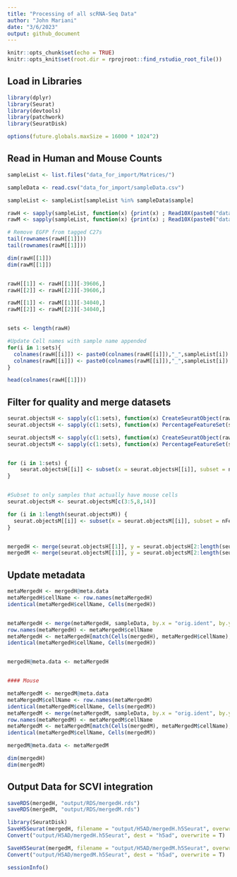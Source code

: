 ```yaml
---
title: "Processing of all scRNA-Seq Data"
author: "John Mariani"
date: "3/6/2023"
output: github_document
---
```


```r
knitr::opts_chunk$set(echo = TRUE)
knitr::opts_knit$set(root.dir = rprojroot::find_rstudio_root_file())

```

## Load in Libraries

```r

library(dplyr)
library(Seurat)
library(devtools)
library(patchwork)
library(SeuratDisk)

options(future.globals.maxSize = 16000 * 1024^2)

```

## Read in Human and Mouse Counts

```r

sampleList <- list.files("data_for_import/Matrices/")

sampleData <- read.csv("data_for_import/sampleData.csv")

sampleList <- sampleList[sampleList %in% sampleData$sample]

rawH <- sapply(sampleList, function(x) {print(x) ; Read10X(paste0("data_for_import/Matrices/",x,"/human"))})
rawM <- sapply(sampleList, function(x) {print(x) ; Read10X(paste0("data_for_import/Matrices/",x,"/mouse"))})

# Remove EGFP from tagged C27s
tail(rownames(rawH[[1]]))
tail(rownames(rawM[[1]]))

dim(rawH[[1]])
dim(rawM[[1]])


rawH[[1]] <- rawH[[1]][-39606,]
rawH[[2]] <- rawH[[2]][-39606,]

rawM[[1]] <- rawM[[1]][-34040,]
rawM[[2]] <- rawM[[2]][-34040,]


sets <- length(rawH)

#Update Cell names with sample name appended
for(i in 1:sets){ 
  colnames(rawH[[i]]) <- paste0(colnames(rawH[[i]]),"_",sampleList[i])
  colnames(rawM[[i]]) <- paste0(colnames(rawM[[i]]),"_",sampleList[i])
}

head(colnames(rawH[[1]]))

```

## Filter for quality and merge datasets
```r

seurat.objectsH <- sapply(c(1:sets), function(x) CreateSeuratObject(rawH[[x]], project = sampleList[x]))
seurat.objectsH <- sapply(c(1:sets), function(x) PercentageFeatureSet(seurat.objectsH[[x]], pattern = "^MT-", col.name = "percent.mt"))

seurat.objectsM <- sapply(c(1:sets), function(x) CreateSeuratObject(rawM[[x]], project = sampleList[x]))
seurat.objectsM <- sapply(c(1:sets), function(x) PercentageFeatureSet(seurat.objectsM[[x]], pattern = "^mt-", col.name = "percent.mt"))


for (i in 1:sets) {
    seurat.objectsH[[i]] <- subset(x = seurat.objectsH[[i]], subset = nFeature_RNA > 500 & percent.mt < 15)
}


#Subset to only samples that actually have mouse cells
seurat.objectsM <- seurat.objectsM[c(3:5,8,14)]

for (i in 1:length(seurat.objectsM)) {
  seurat.objectsM[[i]] <- subset(x = seurat.objectsM[[i]], subset = nFeature_RNA > 500 & percent.mt < 15)
}


mergedH <- merge(seurat.objectsH[[1]], y = seurat.objectsH[2:length(seurat.objectsH)])
mergedM <- merge(seurat.objectsM[[1]], y = seurat.objectsM[2:length(seurat.objectsM)])

```

## Update metadata
```r


metaMergedH <- mergedH@meta.data
metaMergedH$cellName <- row.names(metaMergedH)
identical(metaMergedH$cellName, Cells(mergedH))


metaMergedH <- merge(metaMergedH, sampleData, by.x = "orig.ident", by.y = "sample")
row.names(metaMergedH) <- metaMergedH$cellName
metaMergedH <- metaMergedH[match(Cells(mergedH), metaMergedH$cellName),]
identical(metaMergedH$cellName, Cells(mergedH))


mergedH@meta.data <- metaMergedH


#### Mouse

metaMergedM <- mergedM@meta.data
metaMergedM$cellName <- row.names(metaMergedM)
identical(metaMergedM$cellName, Cells(mergedM))
metaMergedM <- merge(metaMergedM, sampleData, by.x = "orig.ident", by.y = "sample")
row.names(metaMergedM) <- metaMergedM$cellName
metaMergedM <- metaMergedM[match(Cells(mergedM), metaMergedM$cellName),]
identical(metaMergedM$cellName, Cells(mergedM))

mergedM@meta.data <- metaMergedM

dim(mergedH)
dim(mergedM)

```

## Output Data for SCVI integration
```r

saveRDS(mergedH, "output/RDS/mergedH.rds")
saveRDS(mergedM, "output/RDS/mergedM.rds")

library(SeuratDisk)
SaveH5Seurat(mergedH, filename = "output/H5AD/mergedH.h5Seurat", overwrite = T)
Convert("output/H5AD/mergedH.h5Seurat", dest = "h5ad", overwrite = T)

SaveH5Seurat(mergedM, filename = "output/H5AD/mergedM.h5Seurat", overwrite = T)
Convert("output/H5AD/mergedM.h5Seurat", dest = "h5ad", overwrite = T)


```

```r

sessionInfo()

```

